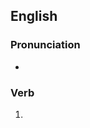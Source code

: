 ==English==

===Pronunciation===
* {{IPA|/ˈfaɪnɪŋ/|lang=en}}

===Verb===
{{head|en|verb form}}

# {{present participle of|fine|lang=en|nocat=1}}